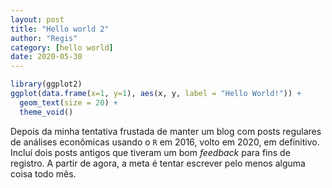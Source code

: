 ```yaml
---
layout: post
title: "Hello world 2"
author: "Regis"
category: [hello world]
date: 2020-05-30
---
```


```r
library(ggplot2)
ggplot(data.frame(x=1, y=1), aes(x, y, label = "Hello World!")) +
  geom_text(size = 20) +
  theme_void()
```

Depois da minha tentativa frustada de manter um blog com posts regulares de análises econômicas usando o `R` em 2016, volto em 2020, em definitivo. Incluí dois posts antigos que tiveram um bom *feedback* para fins de registro. A partir de agora, a meta é tentar escrever pelo menos alguma coisa todo mês.

